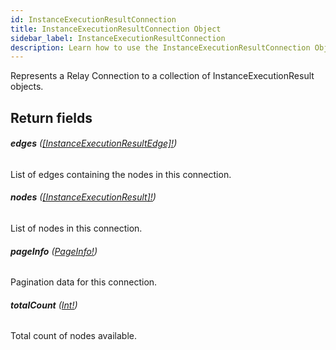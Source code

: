 ```yaml
---
id: InstanceExecutionResultConnection
title: InstanceExecutionResultConnection Object
sidebar_label: InstanceExecutionResultConnection
description: Learn how to use the InstanceExecutionResultConnection Object for Builder's API.
---
```


Represents a Relay Connection to a collection of InstanceExecutionResult objects.

## Return fields

###### <b>edges</b> ([[InstanceExecutionResultEdge]!](/self-managed/composer/builder/api/schema/object/InstanceExecutionResultEdge.mdx))

List of edges containing the nodes in this connection.

###### <b>nodes</b> ([[InstanceExecutionResult]!](/self-managed/composer/builder/api/schema/object/InstanceExecutionResult.mdx))

List of nodes in this connection.

###### <b>pageInfo</b> ([PageInfo!](/self-managed/composer/builder/api/schema/object/PageInfo.mdx))

Pagination data for this connection.

###### <b>totalCount</b> ([Int!](/self-managed/composer/builder/api/schema/scalar/Int.mdx))

Total count of nodes available.
